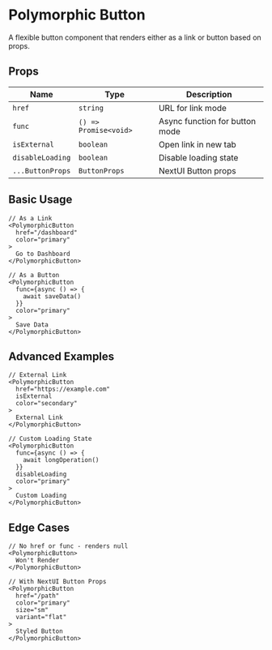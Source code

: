 # Polymorphic Button

A flexible button component that renders either as a link or button based on props.

## Props

| Name             | Type                  | Description                    |
| ---------------- | --------------------- | ------------------------------ |
| `href`           | `string`              | URL for link mode              |
| `func`           | `() => Promise<void>` | Async function for button mode |
| `isExternal`     | `boolean`             | Open link in new tab           |
| `disableLoading` | `boolean`             | Disable loading state          |
| `...ButtonProps` | `ButtonProps`         | NextUI Button props            |

## Basic Usage

```tsx
// As a Link
<PolymorphicButton
  href="/dashboard"
  color="primary"
>
  Go to Dashboard
</PolymorphicButton>

// As a Button
<PolymorphicButton
  func={async () => {
    await saveData()
  }}
  color="primary"
>
  Save Data
</PolymorphicButton>
```

## Advanced Examples

```tsx
// External Link
<PolymorphicButton
  href="https://example.com"
  isExternal
  color="secondary"
>
  External Link
</PolymorphicButton>

// Custom Loading State
<PolymorphicButton
  func={async () => {
    await longOperation()
  }}
  disableLoading
  color="primary"
>
  Custom Loading
</PolymorphicButton>
```

## Edge Cases

```tsx
// No href or func - renders null
<PolymorphicButton>
  Won't Render
</PolymorphicButton>

// With NextUI Button Props
<PolymorphicButton
  href="/path"
  color="primary"
  size="sm"
  variant="flat"
>
  Styled Button
</PolymorphicButton>
```
